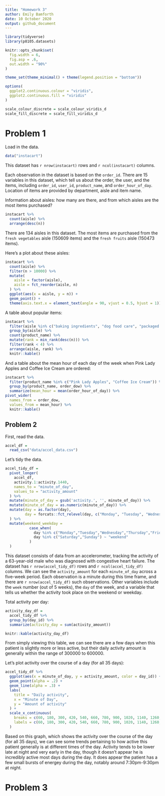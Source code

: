 ```yaml
---
title: "Homework 3"
author: Emily Bamforth
date: 10 October 2020
output: github_document
---
```


```r
library(tidyverse)
library(p8105.datasets)

knitr::opts_chunk$set(
  fig.width = 6,
  fig.asp = .6,
  out.width = "90%"
)

theme_set(theme_minimal() + theme(legend.position = "bottom"))

options(
  ggplot2.continuous.colour = "viridis",
  ggplot2.continuous.fill = "viridis"
)

scale_colour_discrete = scale_colour_viridis_d
scale_fill_discrete = scale_fill_viridis_d
```

# Problem 1

Load in the data.

```r
data("instacart")
```

This dataset has `r nrow(instacart)` rows and `r ncol(instacart)` columns.

Each observation in the dataset is based on the `order_id`. There are 15 variables in this dataset, which tell us about the order, the user, and the items, including `order_id`, `user_id`, `product_name`, and `order_hour_of_day`. Location of items are provided by department, aisle and item name.

Information about aisles: how many are there, and from which aisles are the most items purchased?

```r
instacart %>% 
  count(aisle) %>% 
  arrange(desc(n))
```

There are 134 aisles in this dataset. The most items are purchased from the `fresh vegetables` aisle (150609 items) and the `fresh fruits` aisle (150473 items).

Here's a plot about these aisles:

```r
instacart %>% 
  count(aisle) %>% 
  filter(n > 10000) %>% 
  mutate(
    aisle = factor(aisle),
    aisle = fct_reorder(aisle, n)
  ) %>% 
  ggplot(aes(x = aisle, y = n)) + 
  geom_point() +
  theme(axis.text.x = element_text(angle = 90, vjust = 0.5, hjust = 1))
```

A table about popular items:

```r
instacart %>% 
  filter(aisle %in% c("baking ingredients", "dog food care", "packaged vegetables fruits")) %>% 
  group_by(aisle) %>% 
  count(product_name) %>% 
  mutate(rank = min_rank(desc(n))) %>% 
  filter(rank < 4) %>% 
  arrange(aisle, rank) %>% 
  knitr::kable()
```

And a table about the mean hour of each day of the week when Pink Lady Apples and Coffee Ice Cream are ordered:

```r
instacart %>% 
  filter(product_name %in% c("Pink Lady Apples", "Coffee Ice Cream")) %>% 
  group_by(product_name, order_dow) %>% 
  summarize(mean_hour = mean(order_hour_of_day)) %>% 
pivot_wider(
  names_from = order_dow,
  values_from = mean_hour) %>% 
  knitr::kable()
```

## Problem 2

First, read the data.

```r
accel_df =
  read_csv("data/accel_data.csv")
```

Let's tidy the data.

```r
accel_tidy_df =
  pivot_longer(
    accel_df,
    activity.1:activity.1440,
    names_to = "minute_of_day",
    values_to = "activity_amount"
  ) %>% 
  mutate(minute_of_day = gsub('activity.', '', minute_of_day)) %>%
  mutate(minute_of_day = as.numeric(minute_of_day)) %>% 
  mutate(day = as.factor(day),
         day = forcats::fct_relevel(day, c("Monday", "Tuesday", "Wednesday", "Thursday", "Friday", "Saturday", "Sunday"))
  ) %>% 
  mutate(weekend_weekday = 
           case_when(
             day %in% c("Monday","Tuesday","Wednesday","Thursday","Friday") ~ "weekday",
             day %in% c("Saturday","Sunday") ~ "weekend"
           )
  )

```

This dataset consists of data from an accelerometer, tracking the activity of a 63-year-old male who was diagnosed with congestive heart failure. The dataset has `r nrow(accel_tidy_df)` rows and `r ncol(accel_tidy_df)` columns. We can see the `activity_amount` for each `minute_of_day` across a five-week period. Each observation is a minute during this time frame, and there are `r nrow(accel_tidy_df)` such observations. Other variables include the `week` number (out of 5 weeks), the `day` of the week, and a variable that tells us whether the activity took place on the weekend or weekday.

Total activity per day:

```r
activity_day_df =
  accel_tidy_df %>% 
  group_by(day_id) %>% 
  summarize(activity_day = sum(activity_amount))

knitr::kable(activity_day_df)
```

From simply viewing this table, we can see there are a few days when this patient is slightly more or less active, but their daily activity amount is generally within the range of 300000 to 600000.

Let's plot activity over the course of a day (for all 35 days):

```r
accel_tidy_df %>%
  ggplot(aes(x = minute_of_day, y = activity_amount, color = day_id)) +
  geom_point(alpha = .2) +
  geom_line(alpha = .3) +
  labs(
    title = "Daily activity",
    x = "Minute of Day",
    y = "Amount of activity"
  ) +
  scale_x_continuous(
    breaks = c(60, 180, 300, 420, 540, 660, 780, 900, 1020, 1140, 1260, 1380, 1500),
    labels = c(60, 180, 300, 420, 540, 660, 780, 900, 1020, 1140, 1260, 1380, 1500)
  )
```

Based on this graph, which shows the activity over the course of the day (for all 35 days), we can see some trends pertaining to how active this patient generally is at different times of the day.  Activity tends to be lower late at night and very early in the day, though it doesn't appear he is incredibly active most days during the day. It does appear the patient has a few small bursts of energey during the day, notably around 7:30pm-9:30pm at night.


# Problem 3



